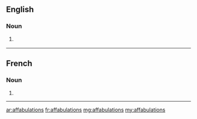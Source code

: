 ==English==

===Noun===
{{head|en|noun plural form}}

# {{lb|en|obsolete}} {{plural of|affabulation|lang=en}}

----

==French==

===Noun===
{{head|fr|noun plural form|g=f}}

# {{plural of|affabulation|lang=fr}}

----

[[ar:affabulations]]
[[fr:affabulations]]
[[mg:affabulations]]
[[my:affabulations]]
